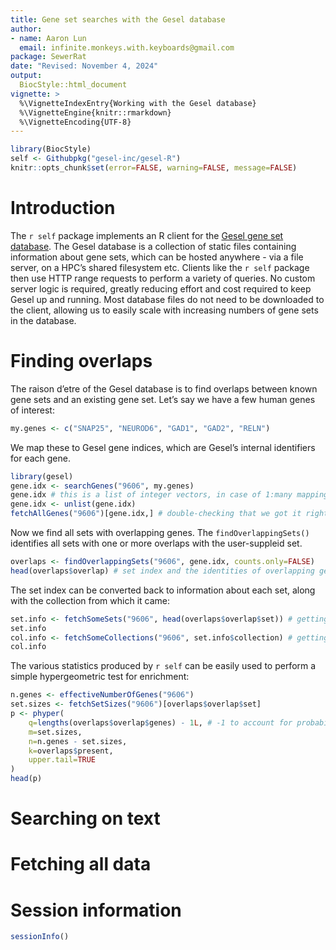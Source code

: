 ```yaml
---
title: Gene set searches with the Gesel database
author:
- name: Aaron Lun
  email: infinite.monkeys.with.keyboards@gmail.com
package: SewerRat
date: "Revised: November 4, 2024"
output:
  BiocStyle::html_document
vignette: >
  %\VignetteIndexEntry{Working with the Gesel database}
  %\VignetteEngine{knitr::rmarkdown}
  %\VignetteEncoding{UTF-8}
---
```


```r
library(BiocStyle)
self <- Githubpkg("gesel-inc/gesel-R")
knitr::opts_chunk$set(error=FALSE, warning=FALSE, message=FALSE)
```

# Introduction

The `r self` package implements an R client for the [Gesel gene set database](https://github.com/LTLA/gesel-feedstock).
The Gesel database is a collection of static files containing information about gene sets, which can be hosted anywhere - via a file server, on a HPC's shared filesystem etc. 
Clients like the `r self` package then use HTTP range requests to perform a variety of queries.
No custom server logic is required, greatly reducing effort and cost required to keep Gesel up and running.
Most database files do not need to be downloaded to the client, allowing us to easily scale with increasing numbers of gene sets in the database.

# Finding overlaps

The raison d'etre of the Gesel database is to find overlaps between known gene sets and an existing gene set.
Let's say we have a few human genes of interest:

```r
my.genes <- c("SNAP25", "NEUROD6", "GAD1", "GAD2", "RELN")
```

We map these to Gesel gene indices, which are Gesel's internal identifiers for each gene.

```r
library(gesel)
gene.idx <- searchGenes("9606", my.genes)
gene.idx # this is a list of integer vectors, in case of 1:many mappings.
gene.idx <- unlist(gene.idx)
fetchAllGenes("9606")[gene.idx,] # double-checking that we got it right.
```

Now we find all sets with overlapping genes.
The `findOverlappingSets()` identifies all sets with one or more overlaps with the user-suppleid set.

```r
overlaps <- findOverlappingSets("9606", gene.idx, counts.only=FALSE)
head(overlaps$overlap) # set index and the identities of overlapping genes.
```

The set index can be converted back to information about each set, along with the collection from which it came:

```r
set.info <- fetchSomeSets("9606", head(overlaps$overlap$set)) # getting details of the top sets
set.info
col.info <- fetchSomeCollections("9606", set.info$collection) # getting details of the collections
col.info
```

The various statistics produced by `r self` can be easily used to perform a simple hypergeometric test for enrichment:

```r
n.genes <- effectiveNumberOfGenes("9606")
set.sizes <- fetchSetSizes("9606")[overlaps$overlap$set]
p <- phyper(
    q=lengths(overlaps$overlap$genes) - 1L, # -1 to account for probability mass.
    m=set.sizes,
    n=n.genes - set.sizes,
    k=overlaps$present,
    upper.tail=TRUE
)
head(p)
```

# Searching on text

# Fetching all data

# Session information {-}

```r
sessionInfo()
```
